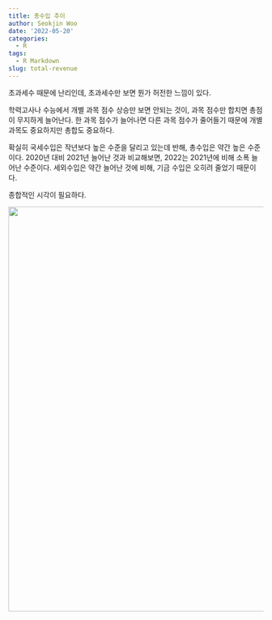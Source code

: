 ```yaml
---
title: 총수입 추이
author: Seokjin Woo
date: '2022-05-20'
categories:
  - R
tags:
  - R Markdown
slug: total-revenue
---
```


초과세수 때문에 난리인데, 초과세수만 보면 뭔가 허전한 느낌이 있다.

학력고사나 수능에서 개별 과목 점수 상승만 보면 안되는 것이, 과목 점수만 합치면 총점이 무지하게 늘어난다. 한 과목 점수가 늘어나면 다른 과목 점수가 줄어들기 때문에 개별 과목도 중요하지만 총합도 중요하다.

확실히 국세수입은 작년보다 높은 수준을 달리고 있는데 반해, 총수입은 약간 높은 수준이다. 2020년 대비 2021년 늘어난 것과 비교해보면, 2022는 2021년에 비해 소폭 늘어난 수준이다. 세외수입은 약간 늘어난 것에 비해, 기금 수입은 오히려 줄었기 때문이다. 

종합적인 시각이 필요하다. 

![](images/revenue.png){width=800px}



